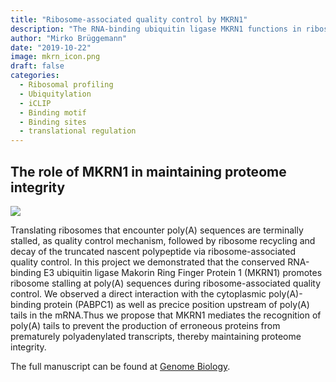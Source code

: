 ```yaml
---
title: "Ribosome-associated quality control by MKRN1"
description: "The RNA-binding ubiquitin ligase MKRN1 functions in ribosome-associated quality control of poly(A) translation"
author: "Mirko Brüggemann"
date: "2019-10-22"
image: mkrn_icon.png
draft: false
categories:
  - Ribosomal profiling
  - Ubiquitylation
  - iCLIP
  - Binding motif
  - Binding sites
  - translational regulation
---
```


## The role of MKRN1 in maintaining proteome integrity

![](./mkrn.png)

Translating ribosomes that encounter poly(A) sequences are terminally stalled, as quality control mechanism, followed by ribosome recycling and decay of the truncated nascent polypeptide via ribosome-associated quality control. In this project we demonstrated that the conserved RNA-binding E3 ubiquitin ligase Makorin Ring Finger Protein 1 (MKRN1) promotes ribosome stalling at poly(A) sequences during ribosome-associated quality control. We observed a direct interaction with the cytoplasmic poly(A)-binding protein (PABPC1) as well as precice position upstream of poly(A) tails in the mRNA.Thus we propose that MKRN1 mediates the recognition of poly(A) tails to prevent the production of erroneous proteins from prematurely polyadenylated transcripts, thereby maintaining proteome integrity.

The full manuscript can be found at [Genome Biology](https://genomebiology.biomedcentral.com/articles/10.1186/s13059-019-1814-0).
